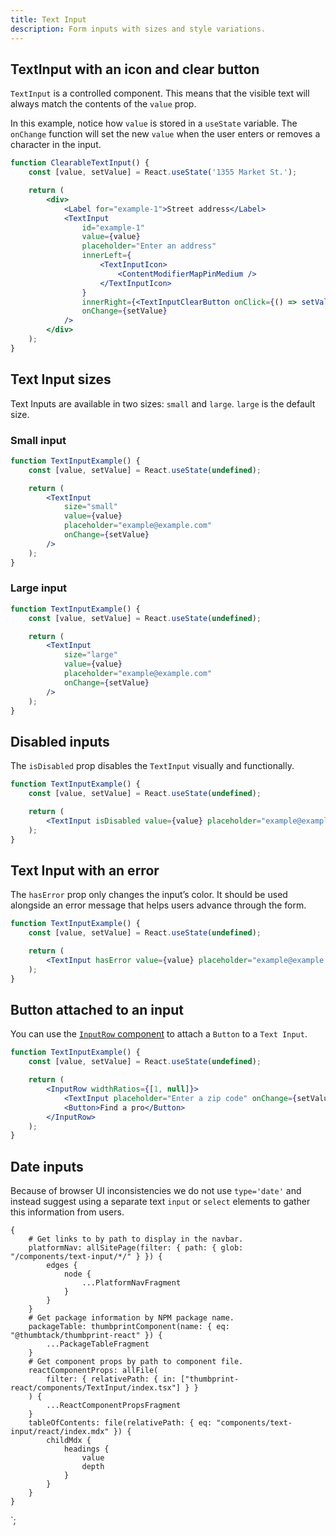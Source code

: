 ```yaml
---
title: Text Input
description: Form inputs with sizes and style variations.
---
```



<ComponentHeader data={props.data} />

## TextInput with an icon and clear button

`TextInput` is a controlled component. This means that the visible text will always match the contents of the `value` prop.

In this example, notice how `value` is stored in a `useState` variable. The `onChange` function will set the new `value` when the user enters or removes a character in the input.

```jsx
function ClearableTextInput() {
    const [value, setValue] = React.useState('1355 Market St.');

    return (
        <div>
            <Label for="example-1">Street address</Label>
            <TextInput
                id="example-1"
                value={value}
                placeholder="Enter an address"
                innerLeft={
                    <TextInputIcon>
                        <ContentModifierMapPinMedium />
                    </TextInputIcon>
                }
                innerRight={<TextInputClearButton onClick={() => setValue('')} />}
                onChange={setValue}
            />
        </div>
    );
}
```

## Text Input sizes

Text Inputs are available in two sizes: `small` and `large`. `large` is the default size.

### Small input

```jsx
function TextInputExample() {
    const [value, setValue] = React.useState(undefined);

    return (
        <TextInput
            size="small"
            value={value}
            placeholder="example@example.com"
            onChange={setValue}
        />
    );
}
```

### Large input

```jsx
function TextInputExample() {
    const [value, setValue] = React.useState(undefined);

    return (
        <TextInput
            size="large"
            value={value}
            placeholder="example@example.com"
            onChange={setValue}
        />
    );
}
```

## Disabled inputs

The `isDisabled` prop disables the `TextInput` visually and functionally.

```jsx
function TextInputExample() {
    const [value, setValue] = React.useState(undefined);

    return (
        <TextInput isDisabled value={value} placeholder="example@example.com" onChange={setValue} />
    );
}
```

## Text Input with an error

The `hasError` prop only changes the input’s color. It should be used alongside an error message that helps users advance through the form.

```jsx
function TextInputExample() {
    const [value, setValue] = React.useState(undefined);

    return (
        <TextInput hasError value={value} placeholder="example@example.com" onChange={setValue} />
    );
}
```

## Button attached to an input

You can use the [`InputRow` component](/components/input-row/react/) to attach a `Button` to a `Text Input`.

```jsx
function TextInputExample() {
    const [value, setValue] = React.useState(undefined);

    return (
        <InputRow widthRatios={[1, null]}>
            <TextInput placeholder="Enter a zip code" onChange={setValue} value={value} />
            <Button>Find a pro</Button>
        </InputRow>
    );
}
```

## Date inputs

Because of browser UI inconsistencies we do not use `type='date'` and instead suggest using a separate text `input` or `select` elements to gather this information from users.

<ComponentFooter data={props.data} />

    {
        # Get links to by path to display in the navbar.
        platformNav: allSitePage(filter: { path: { glob: "/components/text-input/*/" } }) {
            edges {
                node {
                    ...PlatformNavFragment
                }
            }
        }
        # Get package information by NPM package name.
        packageTable: thumbprintComponent(name: { eq: "@thumbtack/thumbprint-react" }) {
            ...PackageTableFragment
        }
        # Get component props by path to component file.
        reactComponentProps: allFile(
            filter: { relativePath: { in: ["thumbprint-react/components/TextInput/index.tsx"] } }
        ) {
            ...ReactComponentPropsFragment
        }
        tableOfContents: file(relativePath: { eq: "components/text-input/react/index.mdx" }) {
            childMdx {
                headings {
                    value
                    depth
                }
            }
        }
    }
`;
